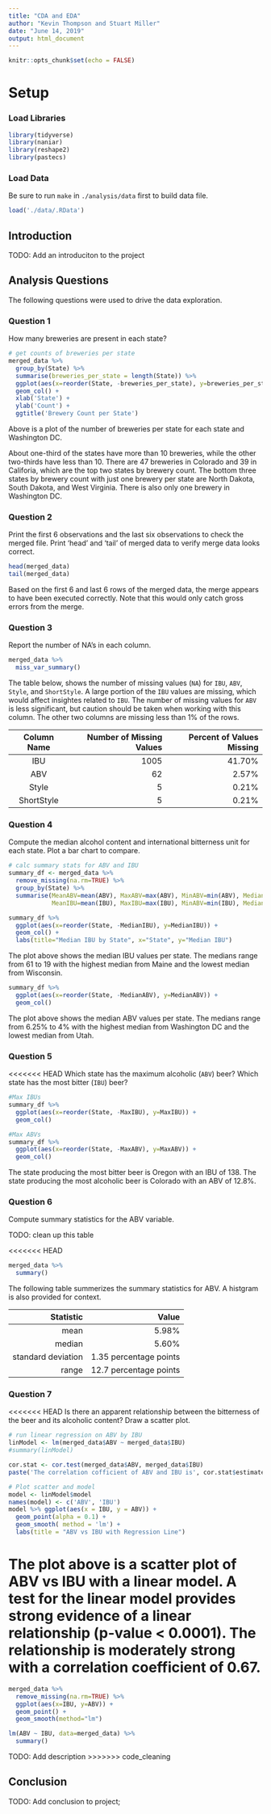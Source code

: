 ```yaml
---
title: "CDA and EDA"
author: "Kevin Thompson and Stuart Miller"
date: "June 14, 2019"
output: html_document
---
```


```r
knitr::opts_chunk$set(echo = FALSE)
```

# Setup

### Load Libraries

```r
library(tidyverse)
library(naniar)
library(reshape2)
library(pastecs)
```

### Load Data

Be sure to run `make` in `./analysis/data` first to build data file.

```r
load('./data/.RData')
```

## Introduction

TODO: Add an introduciton to the project

## Analysis Questions

The following questions were used to drive the data exploration.

### Question 1

How many breweries are present in each state?

```r
# get counts of breweries per state
merged_data %>% 
  group_by(State) %>% 
  summarise(breweries_per_state = length(State)) %>%
  ggplot(aes(x=reorder(State, -breweries_per_state), y=breweries_per_state)) +
  geom_col() +
  xlab('State') +
  ylab('Count') +
  ggtitle('Brewery Count per State')
```

Above is a plot of the number of breweries per state for each state and Washington DC.

About one-third of the states have more than 10 breweries, while the other two-thirds have less than 10. There are 47 breweries in Colorado and 39 in Califoria, which are the top two states by brewery count. The bottom three states by brewery count with just one brewery per state are North Dakota, South Dakota, and West Virginia. There is also only one brewery in Washington DC.

### Question 2

Print the first 6 observations and the last six observations to check the merged file. Print 'head' and 'tail' of merged data to verify merge data looks correct.

```r
head(merged_data)
tail(merged_data)
```

Based on the first 6 and last 6 rows of the merged data, the merge appears to have been executed correctly. Note that this would only catch gross errors from the merge.

### Question 3

Report the number of NA's in each column.

```r
merged_data %>%
  miss_var_summary()
```

The table below, shows the number of missing values (`NA`) for `IBU`, `ABV`, `Style`, and `ShortStyle`. A large portion of the `IBU` values are missing, which would affect insightes related to `IBU`. The number of missing values for `ABV` is less significant, but caution should be taken when working with this column. The other two columns are missing less than 1% of the rows.

| Column Name   | Number of Missing Values| Percent of Values Missing|
|:-------------:|------------------------:|-------------------------:|
| IBU           | 1005                    |41.70%                    |
| ABV           | 62                      |2.57%                     |
| Style         | 5                       |0.21%                     |
| ShortStyle    | 5                       |0.21%                     |


### Question 4

Compute the median alcohol content and international bitterness unit for each state. Plot a bar chart to compare.

```r
# calc summary stats for ABV and IBU
summary_df <- merged_data %>% 
  remove_missing(na.rm=TRUE) %>%
  group_by(State) %>% 
  summarise(MeanABV=mean(ABV), MaxABV=max(ABV), MinABV=min(ABV), MedianABV=median(ABV), StdABV=sd(ABV),
            MeanIBU=mean(IBU), MaxIBU=max(IBU), MinABV=min(IBU), MedianIBU=median(IBU), StdIBU=sd(IBU))
```


```r
summary_df %>%
  ggplot(aes(x=reorder(State, -MedianIBU), y=MedianIBU)) +
  geom_col() +
  labs(title="Median IBU by State", x="State", y="Median IBU")
```

The plot above shows the median IBU values per state. The medians range from 61 to 19 with the highest median from Maine and the lowest median from Wisconsin.

```r
summary_df %>%
  ggplot(aes(x=reorder(State, -MedianABV), y=MedianABV)) +
  geom_col()

```

The plot above shows the median ABV values per state. The medians range from 6.25% to 4% with the highest median from Washington DC and the lowest median from Utah.

### Question 5

<<<<<<< HEAD
Which state has the maximum alcoholic (`ABV`) beer? Which state has the most bitter (`IBU`) beer?

```r
#Max IBUs
summary_df %>%
  ggplot(aes(x=reorder(State, -MaxIBU), y=MaxIBU)) +
  geom_col()

#Max ABVs 
summary_df %>%
  ggplot(aes(x=reorder(State, -MaxABV), y=MaxABV)) +
  geom_col()
```

The state producing the most bitter beer is Oregon with an IBU of 138. The state producing the most alcoholic beer is Colorado with an ABV of 12.8%.

### Question 6

Compute summary statistics for the ABV variable.

TODO: clean up this table

<<<<<<< HEAD

```r
merged_data %>%
  summary()
```

The following table summerizes the summary statistics for ABV. A histgram is also provided for context.

| Statistic           | Value |
|--------------------:|------------------------:|
| mean                | 5.98%                   |
| median              | 5.60%                   |
| standard deviation  | 1.35 percentage points  |
| range               | 12.7 percentage points  |

### Question 7

<<<<<<< HEAD
Is there an apparent relationship between the bitterness of the beer and its alcoholic content? Draw a scatter plot.

```r
# run linear regression on ABV by IBU
linModel <- lm(merged_data$ABV ~ merged_data$IBU)
#summary(linModel)

cor.stat <- cor.test(merged_data$ABV, merged_data$IBU)
paste('The correlation cofficient of ABV and IBU is', cor.stat$estimate)

# Plot scatter and model
model <- linModel$model
names(model) <- c('ABV', 'IBU')
model %>% ggplot(aes(x = IBU, y = ABV)) +
  geom_point(alpha = 0.1) +
  geom_smooth( method = 'lm') +
  labs(title = "ABV vs IBU with Regression Line")

```

The plot above is a scatter plot of ABV vs IBU with a linear model. A test for the linear model provides strong evidence of a linear relationship (p-value < 0.0001). The relationship is moderately strong with a correlation coefficient of 0.67.
=======
```r
merged_data %>%
  remove_missing(na.rm=TRUE) %>%
  ggplot(aes(x=IBU, y=ABV)) +
  geom_point() +
  geom_smooth(method="lm")

lm(ABV ~ IBU, data=merged_data) %>%
  summary()
```
TODO: Add description
>>>>>>> code_cleaning

## Conclusion

TODO: Add conclusion to project; 
